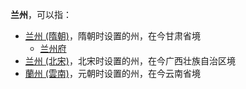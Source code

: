 '''兰州'''，可以指：
*[[兰州_(隋朝)|兰州 (隋朝)]]，隋朝时设置的州，在今甘肃省境
**[[兰州府|兰州府]]
*[[兰州_(北宋)|兰州 (北宋)]]，北宋时设置的州，在今广西壮族自治区境
*[[蘭州_(雲南)|蘭州 (雲南)]]，元朝时设置的州，在今云南省境

{{Disambig|L|Cat=二字中国州名消歧义}}